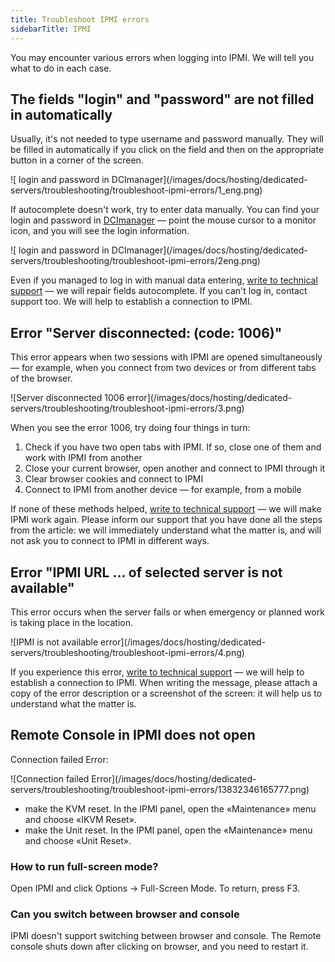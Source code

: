 ---
title: Troubleshoot IPMI errors
sidebarTitle: IPMI
---

You may encounter various errors when logging into IPMI. We will tell you what to do in each case.

## The fields "login" and "password" are not filled in automatically

Usually, it's not needed to type username and password manually. They will be filled in automatically if you click on the field and then on the appropriate button in a corner of the screen.


<Frame>![ login and password in DCImanager](/images/docs/hosting/dedicated-servers/troubleshooting/troubleshoot-ipmi-errors/1_eng.png)</Frame>



If autocomplete doesn't work, try to enter data manually. You can find your login and password in [DCImanager](/hosting/dedicated-servers/manage/log-in-to-dcimanager) — point the mouse cursor to a monitor icon, and you will see the login information.


<Frame>![ login and password in DCImanager](/images/docs/hosting/dedicated-servers/troubleshooting/troubleshoot-ipmi-errors/2eng.png)</Frame>



Even if you managed to log in with manual data entering, [write to technical support](/hosting/contact-our-technical-support) — we will repair fields autocomplete. If you can't log in, contact support too. We will help to establish a connection to IPMI.

## Error "Server disconnected: (code: 1006)"

This error appears when two sessions with IPMI are opened simultaneously — for example, when you connect from two devices or from different tabs of the browser.


<Frame>![Server disconnected 1006 error](/images/docs/hosting/dedicated-servers/troubleshooting/troubleshoot-ipmi-errors/3.png)</Frame>



When you see the error 1006, try doing four things in turn:

  1. Check if you have two open tabs with IPMI. If so, close one of them and work with IPMI from another
  2. Close your current browser, open another and connect to IPMI through it
  3. Clear browser cookies and connect to IPMI
  4. Connect to IPMI from another device — for example, from a mobile



If none of these methods helped, [write to technical support](/hosting/contact-our-technical-support) — we will make IPMI work again. Please inform our support that you have done all the steps from the article: we will immediately understand what the matter is, and will not ask you to connect to IPMI in different ways.

## Error "IPMI URL ... of selected server is not available"

This error occurs when the server fails or when emergency or planned work is taking place in the location.


<Frame>![IPMI is not available error](/images/docs/hosting/dedicated-servers/troubleshooting/troubleshoot-ipmi-errors/4.png)</Frame>



If you experience this error, [write to technical support](/hosting/contact-our-technical-support) — we will help to establish a connection to IPMI. When writing the message, please attach a copy of the error description or a screenshot of the screen: it will help us to understand what the matter is.

## Remote Console in IPMI does not open

Connection failed Error:


<Frame>![Connection failed Error](/images/docs/hosting/dedicated-servers/troubleshooting/troubleshoot-ipmi-errors/13832346165777.png)</Frame>



  * make the KVM reset. In the IPMI panel, open the «Maintenance» menu and choose «IKVM Reset». 
  * make the Unit reset. In the IPMI panel, open the «Maintenance» menu and choose «Unit Reset».



### How to run full-screen mode?

Open IPMI and click Options -> Full-Screen Mode. To return, press F3.

### Can you switch between browser and console

IPMI doesn't support switching between browser and console. The Remote console shuts down after clicking on browser, and you need to restart it.